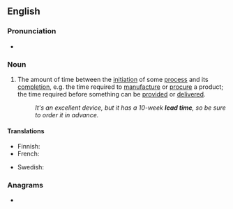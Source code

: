 ==English==
{{wikipedia}}

===Pronunciation===
* {{audio|En-au-lead time.ogg|Audio (AU)|lang=en}}

===Noun===
{{en-noun}}
# {{lb|en|idiomatic}} The amount of time between the [[initiation]] of some [[process]] and its [[completion]], e.g. the time required to [[manufacture]] or [[procure]] a product; the time required before something can be [[provided]] or [[delivered]].
#: ''It's an excellent device, but it has a 10-week '''lead time''', so be sure to order it in advance.''

====Translations====
{{trans-top|the amount of time between the initiation of some process and its completion}}
* Finnish: {{t|fi|läpimenoaika}}
* French: {{t|fr|délai de mise en œuvre|m}}
{{trans-mid}}
* Swedish: {{t|sv|ledtid|c}}
{{trans-bottom}}

===Anagrams===
* {{anagrams|en|a=adeeilmt|deli meat|meal-tide|mealtide}}